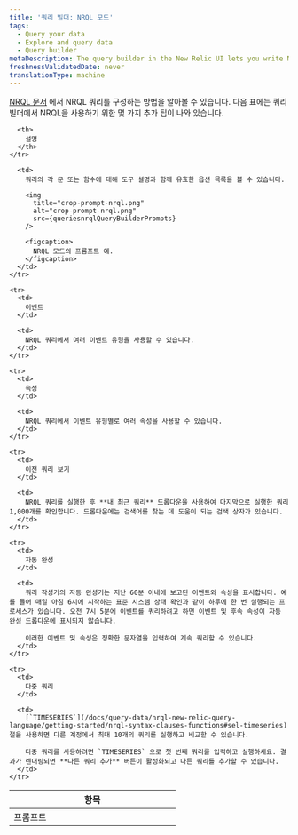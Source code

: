 ```yaml
---
title: '쿼리 빌더: NRQL 모드'
tags:
  - Query your data
  - Explore and query data
  - Query builder
metaDescription: The query builder in the New Relic UI lets you write NRQL queries to create charts and dashboards.
freshnessValidatedDate: never
translationType: machine
---
```



[NRQL 문서](/docs/insights/nrql-new-relic-query-language/using-nrql/introduction-nrql) 에서 NRQL 쿼리를 구성하는 방법을 알아볼 수 있습니다. 다음 표에는 쿼리 빌더에서 NRQL을 사용하기 위한 몇 가지 추가 팁이 나와 있습니다.

<table>
  <thead>
    <tr>
      <th width="25%">
        항목
      </th>

      <th>
        설명
      </th>
    </tr>
  </thead>

  <tbody>
    <tr>
      <td>
        프롬프트
      </td>

      <td>
        쿼리의 각 문 또는 함수에 대해 도구 설명과 함께 유효한 옵션 목록을 볼 수 있습니다.

        <img
          title="crop-prompt-nrql.png"
          alt="crop-prompt-nrql.png"
          src={queriesnrqlQueryBuilderPrompts}
        />

        <figcaption>
          NRQL 모드의 프롬프트 예.
        </figcaption>
      </td>
    </tr>

    <tr>
      <td>
        이벤트
      </td>

      <td>
        NRQL 쿼리에서 여러 이벤트 유형을 사용할 수 있습니다.
      </td>
    </tr>

    <tr>
      <td>
        속성
      </td>

      <td>
        NRQL 쿼리에서 이벤트 유형별로 여러 속성을 사용할 수 있습니다.
      </td>
    </tr>

    <tr>
      <td>
        이전 쿼리 보기
      </td>

      <td>
        NRQL 쿼리를 실행한 후 **내 최근 쿼리** 드롭다운을 사용하여 마지막으로 실행한 쿼리 1,000개를 확인합니다. 드롭다운에는 검색어를 찾는 데 도움이 되는 검색 상자가 있습니다.
      </td>
    </tr>

    <tr>
      <td>
        자동 완성
      </td>

      <td>
        쿼리 작성기의 자동 완성기는 지난 60분 이내에 보고된 이벤트와 속성을 표시합니다. 예를 들어 매일 아침 6시에 시작하는 표준 시스템 상태 확인과 같이 하루에 한 번 실행되는 프로세스가 있습니다. 오전 7시 5분에 이벤트를 쿼리하려고 하면 이벤트 및 후속 속성이 자동 완성 드롭다운에 표시되지 않습니다.

        이러한 이벤트 및 속성은 정확한 문자열을 입력하여 계속 쿼리할 수 있습니다.
      </td>
    </tr>

    <tr>
      <td>
        다중 쿼리
      </td>

      <td>
        [`TIMESERIES`](/docs/query-data/nrql-new-relic-query-language/getting-started/nrql-syntax-clauses-functions#sel-timeseries) 절을 사용하면 다른 계정에서 최대 10개의 쿼리를 실행하고 비교할 수 있습니다.

        다중 쿼리를 사용하려면 `TIMESERIES` 으로 첫 번째 쿼리를 입력하고 실행하세요. 결과가 렌더링되면 **다른 쿼리 추가** 버튼이 활성화되고 다른 쿼리를 추가할 수 있습니다.
      </td>
    </tr>
  </tbody>
</table>